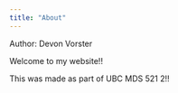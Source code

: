 ```yaml
---
title: "About"
---
```


Author: Devon Vorster

 Welcome to my website!! 
 
 This was made as part of UBC MDS 521 2!!
